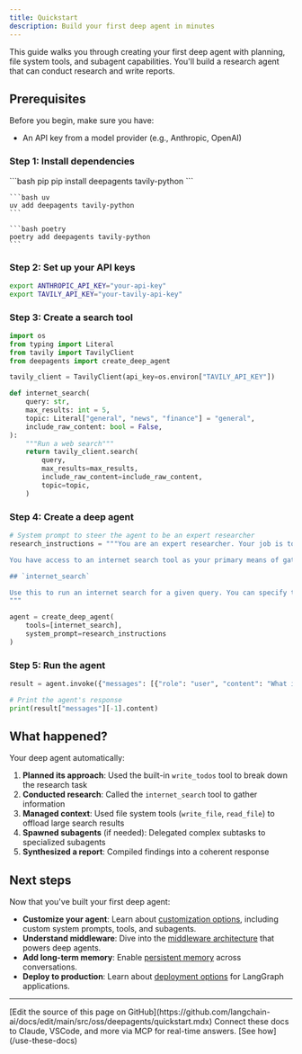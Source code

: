 ```yaml
---
title: Quickstart
description: Build your first deep agent in minutes
---
```


This guide walks you through creating your first deep agent with planning, file system tools, and subagent capabilities. You'll build a research agent that can conduct research and write reports.

## Prerequisites

Before you begin, make sure you have:
- An API key from a model provider (e.g., Anthropic, OpenAI)


### Step 1: Install dependencies

<CodeGroup>
    ```bash pip
    pip install deepagents tavily-python
    ```

    ```bash uv
    uv add deepagents tavily-python
    ```

    ```bash poetry
    poetry add deepagents tavily-python
    ```
</CodeGroup>

### Step 2: Set up your API keys

```bash
export ANTHROPIC_API_KEY="your-api-key"
export TAVILY_API_KEY="your-tavily-api-key"
```

### Step 3: Create a search tool

```python
import os
from typing import Literal
from tavily import TavilyClient
from deepagents import create_deep_agent

tavily_client = TavilyClient(api_key=os.environ["TAVILY_API_KEY"])

def internet_search(
    query: str,
    max_results: int = 5,
    topic: Literal["general", "news", "finance"] = "general",
    include_raw_content: bool = False,
):
    """Run a web search"""
    return tavily_client.search(
        query,
        max_results=max_results,
        include_raw_content=include_raw_content,
        topic=topic,
    )
```




### Step 4: Create a deep agent

```python
# System prompt to steer the agent to be an expert researcher
research_instructions = """You are an expert researcher. Your job is to conduct thorough research and then write a polished report.

You have access to an internet search tool as your primary means of gathering information.

## `internet_search`

Use this to run an internet search for a given query. You can specify the max number of results to return, the topic, and whether raw content should be included.
"""

agent = create_deep_agent(
    tools=[internet_search],
    system_prompt=research_instructions
)
```

### Step 5: Run the agent

```python
result = agent.invoke({"messages": [{"role": "user", "content": "What is langgraph?"}]})

# Print the agent's response
print(result["messages"][-1].content)
```

## What happened?

Your deep agent automatically:

1. **Planned its approach**: Used the built-in `write_todos` tool to break down the research task
2. **Conducted research**: Called the `internet_search` tool to gather information
3. **Managed context**: Used file system tools (`write_file`, `read_file`) to offload large search results
4. **Spawned subagents** (if needed): Delegated complex subtasks to specialized subagents
5. **Synthesized a report**: Compiled findings into a coherent response

## Next steps

Now that you've built your first deep agent:

- **Customize your agent**: Learn about [customization options](/oss/python/deepagents/customization), including custom system prompts, tools, and subagents.
- **Understand middleware**: Dive into the [middleware architecture](/oss/python/deepagents/middleware) that powers deep agents.
- **Add long-term memory**: Enable [persistent memory](/oss/python/deepagents/long-term-memory) across conversations.
- **Deploy to production**: Learn about [deployment options](/oss/python/langgraph/deploy) for LangGraph applications.

---

<Callout icon="pen-to-square" iconType="regular">
    [Edit the source of this page on GitHub](https://github.com/langchain-ai/docs/edit/main/src/oss/deepagents/quickstart.mdx)
</Callout>
<Tip icon="terminal" iconType="regular">
    Connect these docs to Claude, VSCode, and more via MCP for    real-time answers. [See how](/use-these-docs)
</Tip>
